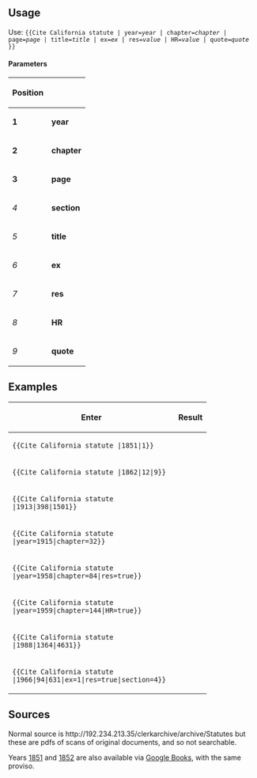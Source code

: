 {{Documentation subpage}}
== Usage ==

Use: <tt><nowiki>{{Cite California statute</nowiki> | year=''year'' | chapter=''chapter'' | page=''page'' | title=''title'' | ex=''ex'' | res=''value'' | HR=''value'' | quote=''quote'' <nowiki>}}</nowiki></tt>

==== Parameters ====

{|
! Position !!
|-
|'''1''' || '''year''' || year when the specific legislation was passed || '''mandatory'''
|-
|'''2''' || '''chapter''' || chapter of the specific legislation being cited, i.e. the statute number within the year || '''mandatory'''
|-
|'''3''' || '''page''' || initial page of the specific legislation being cited (within the official document)
|-
| ''4'' || '''section''' || section of the specific legislation || use parameter name not position
|-
| ''5'' || '''title''' || name of legislation || use parameter name not position
|-
| ''6'' || '''ex''' || extraordinary session number || use parameter name not position
|-
| ''7'' || '''res''' || indicates a resolution connected with the specific legislation being cited || use parameter name not position<br />any value invokes it
|-
| ''8'' || '''HR''' || indicates a House Resolution connected with the specific legislation being cited || use parameter name not position<br />any value invokes it
|-
| ''9'' || '''quote''' || a quotation from the specific legislation being cited || use parameter name not position
|}

==Examples==
{| class=wikitable
! Enter !! Result
|-
| style="width:20em;vertical-align:top;" | <tt><nowiki>{{Cite California statute |1851|1}}</nowiki></tt> || {{Cite California statute|1851|1}}
|-
| style="width:20em;vertical-align:top;" | <tt><nowiki>{{Cite California statute |1862|12|9}}</nowiki></tt> || {{Cite California statute|1862|12|9}}
|-
| style="width:20em;vertical-align:top;" | <tt><nowiki>{{Cite California statute |1913|398|1501}}</nowiki></tt> || {{Cite California statute|1913|398|1501}}
|-
| style="width:20em;vertical-align:top;" | <tt><nowiki>{{Cite California statute |year=1915|chapter=32}}</nowiki></tt> || {{Cite California statute|year=1915|chapter=32}}
|-
| style="width:20em;vertical-align:top;" | <tt><nowiki>{{Cite California statute |year=1958|chapter=84|res=true}}</nowiki></tt> || {{Cite California statute|year=1958|chapter=84|res=true}}
|-
| style="width:20em;vertical-align:top;" | <tt><nowiki>{{Cite California statute |year=1959|chapter=144|HR=true}}</nowiki></tt> || {{Cite California statute|year=1959|chapter=144|HR=true}}
|-
| style="width:20em;vertical-align:top;" | <tt><nowiki>{{Cite California statute |1988|1364|4631}}</nowiki></tt> || {{Cite California statute|1988|1364|4631}}
|-
| style="width:20em;vertical-align:top;" | <tt><nowiki>{{Cite California statute |1966|94|631|ex=1|res=true|section=4}}</nowiki></tt> || {{Cite California statute|1966|94|631|ex=1|res=true|section=4}}
|}

==Sources==

Normal source is <nowiki>http://192.234.213.35/clerkarchive/archive/Statutes</nowiki> but these are pdfs of scans of original documents, and so not searchable.

Years [http://books.google.com/books?id=4PHEAAAAIAAJ 1851] and [http://books.google.com/books?id=yefGAAAAIAAJ 1852] are also available via [[Google Books]], with the same proviso.

<includeonly>{{basepage subpage|
[[Category:California law citation templates]]
}}</includeonly>